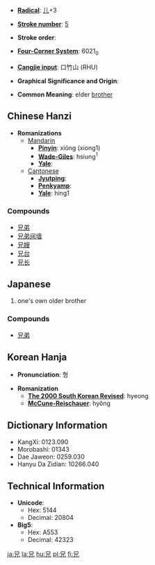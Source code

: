 * '''[[Wiktionary:Chinese radical index| Radical]]''': [[Wiktionary:Chinese radical index 儿|儿]]+3

* '''[[Wiktionary:Chinese total strokes index|Stroke number]]''': [[Wiktionary:Chinese total strokes index 5|5]]

* '''Stroke order''': 

* '''[[Wiktionary:Chinese four corner index|Four-Corner System]]''': 6021<sub>0</sub>

* '''[[Wiktionary:Chinese Cangjie index|Cangjie input]]''': 口竹山 (RHU)

* '''Graphical Significance and Origin''': 

* '''Common Meaning''': elder [[brother]]

== Chinese Hanzi ==

* '''Romanizations'''
** [[Mandarin]]
*** '''[[Pinyin]]''': xiōng (xiong1)
*** '''[[Wade-Giles]]''': hsiung<sup>1</sup>
*** '''[[Yale]]''': 
**[[Cantonese]]
***'''[[Jyutping]]''':
***'''[[Penkyamp]]''': 
***'''[[Yale]]''': hing1

===Compounds===
*[[兄弟]]
*[[兄弟阋墙]]
*[[兄嫂]]
*[[兄台]]
*[[兄长]]

== Japanese ==

{{kanji|[[けい]] ([[kei]]), [[きょう]] ([[kyō]])|[[あに]] ([[ani]]), [[え]] ([[e]])}}
{{japnoun|あに|ani}}
# one's own older brother

===Compounds===
*[[兄弟]]

== Korean Hanja ==

* '''Pronunciation''': 형

* '''Romanization'''
** '''[[The 2000 South Korean Revised Romanization|The 2000 South Korean Revised]]''': hyeong
** '''[[McCune-Reischauer]]''': hyŏng

== Dictionary Information ==

* KangXi: 0123.090
* Morobashi: 01343
* Dae Jaweon: 0259.030
* Hanyu Da Zidian: 10266.040

== Technical Information ==

* '''Unicode''':
** Hex: 5144
** Decimal: 20804
* '''Big5''':
** Hex: A553
** Decimal: 42323

[[ja:兄]]
[[la:兄]]
[[hu:兄]]
[[pl:兄]]
[[fi:兄]]